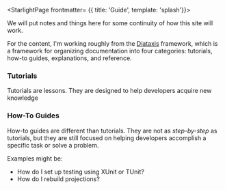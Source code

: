

<StarlightPage frontmatter= {{ title: 'Guide', template: 'splash'}}>


We will put notes and things here for some continuity of how this site will work.

For the content, I'm working roughly from the [Diataxis](https://diataxis.fr/) framework, which is a framework for organizing documentation into four categories: tutorials, how-to guides, explanations, and reference.

### Tutorials

Tutorials are lessons. They are designed to help developers acquire new knowledge

### How-To Guides

How-to guides are different than tutorials. They are not as *step-by-step* as tutorials, but they are still focused on helping developers accomplish a specific task or solve a problem.

Examples might be:

- How do I set up testing using XUnit or TUnit?
- How do I rebuild projections?


</StarlightPage>